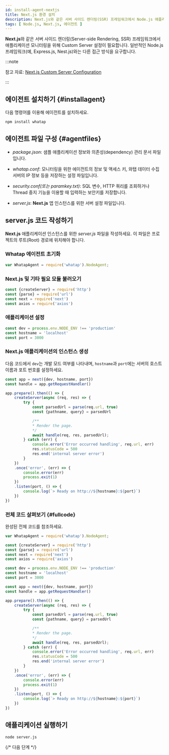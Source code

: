 ```yaml
---
id: install-agent-nextjs
title: Next.js 환경 설치
description: Next.js와 같은 서버 사이드 렌더링(SSR) 프레임워크에서 Node.js 애플리케이션 모니터링을 위해 Custom Server 설정을 안내합니다.
tags: [ Node.js, Next.js, 에이전트 ]
---
```


**Next.js**와 같은 서버 사이드 렌더링(Server-side Rendering, SSR) 프레임워크에서 애플리케이션 모니터링을 위해 Custom Server 설정이 필요합니다. 일반적인 Node.js 프레임워크(예, Express.js, Nest.js)와는 다른 접근 방식을 요구합니다.

:::note

참고 자료: [Next.js Custom Server Configuration](https://nextjs.org/docs/pages/building-your-application/configuring/custom-server)

:::

## 에이전트 설치하기 {#installagent}

다음 명령어를 이용해 에이전트를 설치하세요.

```bash title="BASH"
npm install whatap
```

## 에이전트 파일 구성 {#agentfiles}

- *package.json*: 샘플 애플리케이션 정보와 의존성(dependency) 관리 문서 파일입니다.

- *whatap.conf*: 모니터링을 위한 에이전트의 정보 및 액세스 키, 와탭 데이터 수집 서버의 IP 정보 등을 저장하는 설정 파일입니다. 

- *security.conf(또는 paramkey.txt)*: SQL 변수, HTTP 쿼리를 조회하거나 Thread 중지 기능을 이용할 때 입력하는 보안키를 저장합니다.

- *server.js*: **Next.js** 앱 인스턴스를 위한 서버 설정 파일입니다.

## server.js 코드 작성하기

**Next.js** 애플리케이션 인스턴스를 위한 *server.js* 파일을 작성하세요. 이 파일은 프로젝트의 루트(Root) 경로에 위치해야 합니다.

### Whatap 에이전트 초기화

```javascript title="server.js"
var WhatapAgent = require('whatap').NodeAgent;
```

### Next.js 및 기타 필요 모듈 불러오기

```javascript title="server.js"
const {createServer} = require('http')
const {parse} = require('url')
const next = require('next')
const axios = require('axios')
```

### 애플리케이션 설정

```javascript title="server.js"
const dev = process.env.NODE_ENV !== 'production'
const hostname = 'localhost'
const port = 3000
```

### Next.js 애플리케이션의 인스턴스 생성

다음 코드에서 `dev`는 개발 모드 여부를 나타내며, `hostname`과 `port`에는 서버의 호스트 이름과 포트 번호를 설정하세요.

```javascript title="server.js"
const app = next({dev, hostname, port})
const handle = app.getRequestHandler()

app.prepare().then(() => {
    createServer(async (req, res) => {
        try {
            const parsedUrl = parse(req.url, true)
            const {pathname, query} = parsedUrl

            /**
            * Render the page.
            */
            await handle(req, res, parsedUrl);
        } catch (err) {
            console.error('Error occurred handling', req.url, err)
            res.statusCode = 500
            res.end('internal server error')
        }
    })
    .once('error', (err) => {
        console.error(err)
        process.exit(1)
    })
    .listen(port, () => {
        console.log(`> Ready on http://${hostname}:${port}`)
    })
})
```

### 전체 코드 살펴보기 {#fullcode}

완성된 전체 코드를 참조하세요.

```javascript title="server.js"
var WhatapAgent = require('whatap').NodeAgent;

const {createServer} = require('http')
const {parse} = require('url')
const next = require('next')
const axios = require('axios')

const dev = process.env.NODE_ENV !== 'production'
const hostname = 'localhost'
const port = 3000

const app = next({dev, hostname, port})
const handle = app.getRequestHandler()

app.prepare().then(() => {
    createServer(async (req, res) => {
        try {
            const parsedUrl = parse(req.url, true)
            const {pathname, query} = parsedUrl

            /**
            * Render the page.
            */
            await handle(req, res, parsedUrl);
        } catch (err) {
            console.error('Error occurred handling', req.url, err)
            res.statusCode = 500
            res.end('internal server error')
        }
    })
    .once('error', (err) => {
        console.error(err)
        process.exit(1)
    })
    .listen(port, () => {
        console.log(`> Ready on http://${hostname}:${port}`)
    })
})
```

## 애플리케이션 실행하기

```bash title="SH"
node server.js
```

{/* 다음 단계 */}

<Apminstallnextstep />